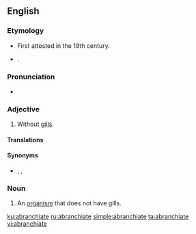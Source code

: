 ==English==

===Etymology===
* First attested in the 19th century.
* {{prefix|a|branchiate|gloss1=not|gloss2=gills|lang=en}}.

===Pronunciation===
* {{a|US}} {{IPA|/eɪˈbɹæŋ.ki.ɪt/|/eɪˈbɹæŋ.kiˌeɪt/|lang=en}}

===Adjective===
{{en-adj|-}}

# {{label|en|zoology}} Without [[gills]].

====Translations====
{{trans-see|gillless}}

====Synonyms====
* {{l|en|abranchial}}, {{l|en|abranchious}}, {{l|en|debranchiate}}

===Noun===
{{en-noun}}

# {{lb|en|zoology}} An [[organism]] that does not have gills.

[[ku:abranchiate]]
[[ru:abranchiate]]
[[simple:abranchiate]]
[[ta:abranchiate]]
[[vi:abranchiate]]